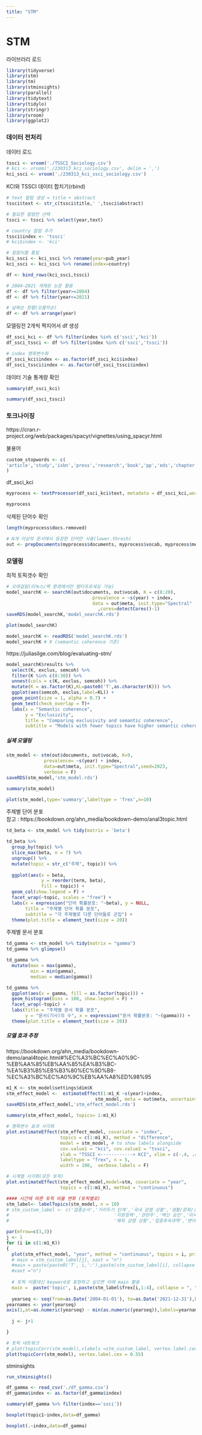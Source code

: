 ```yaml
---
title: "STM"
---
```


# STM

라이브러리 로드

```r
library(tidyverse)
library(stm)
library(tm)
library(stminsights)
library(parallel)
library(tidytext)
library(tidylo)
library(stringr)
library(vroom)
library(ggplot2)
```

### 데이터 전처리

데이터 로드

```r
tssci <- vroom('./TSSCI_Sociology.csv')
# kci <- vroom('./230313_kci_sociology.csv', delim = ',')
kci_ssci <- vroom('./230313_kci_ssci_sociology.csv')
```

KCI와 TSSCI 데이터 합치기(rbind)

```r
# text 컬럼 생성 = title + abstract
tssci$text <- str_c(tssci$title,' ',tssci$abstract)
```

```r
# 필요한 컬럼만 선택
tssci <- tssci %>% select(year,text)
```

```r
# country 컬럼 추가
tssci$index <- 'tssci'
# kci$index <- 'kci'
```

```r
# 컬럼이름 통일
kci_ssci <- kci_ssci %>% rename(year=pub_year)
kci_ssci <- kci_ssci %>% rename(index=country)
```

```r
df <- bind_rows(kci_ssci,tssci)
```

```r
# 2004~2021 게재된 논문 활용
df <- df %>% filter(year>=2004)
df <- df %>% filter(year<=2021)

# 날짜순 정렬(오름차순)
df <- df %>% arrange(year)
```

모델링전 2개씩 짝지어서 df 생성

```r
df_ssci_kci <- df %>% filter(index %in% c('ssci','kci'))
df_ssci_tssci <- df %>% filter(index %in% c('ssci','tssci'))
```

```r
# index 명목변수화
df_ssci_kci$index <- as.factor(df_ssci_kci$index)
df_ssci_tssci$index <- as.factor(df_ssci_tssci$index)
```

데이터 기술 통계량 확인

```r
summary(df_ssci_kci)
```

```r
summary(df_ssci_tssci)
```

### 토크나이징

https://cran.r-project.org/web/packages/spacyr/vignettes/using_spacyr.html

불용어

```r
custom_stopwords <- c(
'article','study','isbn','press','research','book','pp','eds','chapter','vol','acknowledgements','acknowledgments','paper','bibliography', 'appendix', 'preface', 'references', 'introduction', 'index', 'notes', 'conclusion', 'review','http','et','al','doi',"edited", "volume", "chapters", "editor","editors"
)
```

df_ssci_kci

```r
myprocess <- textProcessor(df_ssci_kci$text, metadata = df_ssci_kci,wordLengths = c(2,Inf), lowercase = T, removenumbers = T, removepunctuation = T, removestopwords = T, stem=T, customstopwords = custom_stopwords)
```

```r
myprocess
```

삭제된 단어수 확인

```r
length(myprocess$docs.removed)
```

```r
# N개 이상의 문서에서 등장한 단어만 사용(lower.thresh)
out <- prepDocuments(myprocess$documents, myprocess$vocab, myprocess$meta,lower.thresh = 50)
```

### 모델링

최적 토픽갯수 확인

```r
# 오래걸림(리눅스/맥 환경에서만 멀티프로세싱 가능)
model_searchK <- searchK(out$documents, out$vocab, K = c(8:20),
                                prevalence = ~s(year) + index,
                                data = out$meta, init.type="Spectral"
                                  ,cores=detectCores()-1)
saveRDS(model_searchK,'model_searchK.rds')
```

```r
plot(model_searchK)
```

```r
model_searchK <- readRDS('model_searchK.rds')
model_searchK # 9 (semantic coherence 기준)
```

https://juliasilge.com/blog/evaluating-stm/

```r
model_searchK$results %>%
  select(K, exclus, semcoh) %>%
  filter(K %in% c(8:30)) %>%
  unnest(cols = c(K, exclus, semcoh)) %>%
  mutate(K = as.factor(K),KL=paste0('T',as.character(K))) %>% 
  ggplot(aes(semcoh, exclus,label=KL)) +
  geom_point(size = 1, alpha = 0.7) +
  geom_text(check_overlap = T)+
  labs(x = "Semantic coherence",
       y = "Exclusivity",
       title = "Comparing exclusivity and semantic coherence",
       subtitle = "Models with fewer topics have higher semantic coherence for more topics, but lower exclusivity")
```

##### 실제 모델링

```r
stm_model <- stm(out$documents, out$vocab, K=9,
              prevalence= ~s(year) + index,
              data=out$meta, init.type="Spectral",seed=2023,
              verbose = F)
saveRDS(stm_model,'stm_model.rds')
```

```r
summary(stm_model)
```

```r
plot(stm_model,type='summary',labeltype = 'frex',n=10)
```

주제별 단어 분포\
참고 : https://bookdown.org/ahn_media/bookdown-demo/anal3topic.html

```r
td_beta <- stm_model %>% tidy(matrix = 'beta') 

td_beta %>% 
  group_by(topic) %>% 
  slice_max(beta, n = 7) %>% 
  ungroup() %>% 
  mutate(topic = str_c("주제", topic)) %>% 
  
  ggplot(aes(x = beta, 
             y = reorder(term, beta),
             fill = topic)) +
  geom_col(show.legend = F) +
  facet_wrap(~topic, scales = "free") +
  labs(x = expression("단어 확률분포: "~beta), y = NULL,
       title = "주제별 단어 확률 분포",
       subtitle = "각 주제별로 다른 단어들로 군집") +
  theme(plot.title = element_text(size = 20))
```

주제별 문서 분포

```r
td_gamma <- stm_model %>% tidy(matrix = "gamma") 
td_gamma %>% glimpse()
```

```r
td_gamma %>% 
  mutate(max = max(gamma),
         min = min(gamma),
         median = median(gamma))
```

```r
td_gamma %>% 
  ggplot(aes(x = gamma, fill = as.factor(topic))) +
  geom_histogram(bins = 100, show.legend = F) +
  facet_wrap(~topic) + 
  labs(title = "주제별 문서 확률 분포",
       y = "문서(기사)의 수", x = expression("문서 확률분포: "~(gamma))) +
  theme(plot.title = element_text(size = 20))
```

##### 모델 효과 추정

https://bookdown.org/ahn_media/bookdown-demo/anal4topic.html#%EC%A3%BC%EC%A0%9C-%EB%AA%85%EB%AA%85%EA%B3%BC-%EA%B3%B5%EB%B3%80%EC%9D%B8-%EC%A3%BC%EC%A0%9C%EB%AA%A8%ED%98%95

```r
m1_K <- stm_model$settings$dim$K
stm_effect_model <-  estimateEffect(1:m1_K ~s(year)+index,
                                 stm_model, meta = out$meta, uncertainty = "Global")
saveRDS(stm_effect_model,'stm_effect_model.rds')
```

```r
summary(stm_effect_model, topics= 1:m1_K)
```

```r
# 명목변수 효과 시각화
plot.estimateEffect(stm_effect_model, covariate = "index", 
                    topics = c(1:m1_K), method = "difference",
                    model = stm_model, # to show labels alongside
                    cov.value1 = "kci", cov.value2 = "tssci",
                    xlab = "TSSCI <------------> KCI", xlim = c(-.4, .4),
                    labeltype = "frex", n = 5, 
                    width = 100,  verbose.labels = F)
```

```r
# 시계열 시각화(모든 토픽)
plot.estimateEffect(stm_effect_model,model=stm, covariate = "year", 
                    topics = c(1:m1_K), method = "continuous")
```

```r
#### 시간에 따른 토픽 비율 변화 (토픽별로)
stm_label<- labelTopics(stm_model, n = 10)
# stm_custom_label <- c('접종순서','거리두기 단계','국내 감염 상황','생활/문화/교육','관련연구/기술',
#                                       '지원정책','관련주','백신 승인','미국 대선','경제 전망','정부/청와대',
#                                       '해외 감염 상황','접종후속대책','변이 바이러스','국제협력','증상/전파','백신/치료제 개발','부작용')

par(mfrow=c(3,3))
j <- 1
for (i in c(1:m1_K))
{
  plot(stm_effect_model, "year", method = "continuous", topics = i, printlegend = F,
  # main = stm_custom_label[j], xaxt = "n")
  #main = paste(paste0('T', i,':'),paste(stm_custom_label[i], collapse = ", "),sep=' '),
  #xaxt ="n")
  
  # 토픽 이름대신 keyword로 표현하고 싶으면 아래 main 활용 
  main =  paste('topic', i,paste(stm_label$frex[i,1:4], collapse = ", "),sep=' '))
  
  yearseq <- seq(from=as.Date('2004-01-01'), to=as.Date('2021-12-31'),by='year')
yearnames <- year(yearseq)
axis(1,at=as.numeric(yearseq) - min(as.numeric(yearseq)),labels=yearnames)
  
  j <- j+1

}
```

```r
# 토픽 네트워크
# plot(topicCorr(stm_model),vlabels =stm_custom_label, vertex.label.cex = 0.55)
plot(topicCorr(stm_model), vertex.label.cex = 0.55)
```

stminsights

```r
run_stminsights()
```

```r
df_gamma <- read_csv('./df_gamma.csv')
df_gamma$index <- as.factor(df_gamma$index)
```

```r
summary(df_gamma %>% filter(index=='ssci'))
```

```r
boxplot(topic1~index,data=df_gamma)
```

```r
boxplot(.~index,data=df_gamma)
```
